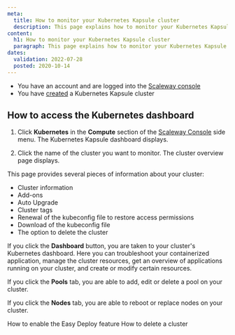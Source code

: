 ```yaml
---
meta:
  title: How to monitor your Kubernetes Kapsule cluster
  description: This page explains how to monitor your Kubernetes Kapsule cluster
content:
  h1: How to monitor your Kubernetes Kapsule cluster
  paragraph: This page explains how to monitor your Kubernetes Kapsule cluster
dates:
  validation: 2022-07-28
  posted: 2020-10-14
---
```


<Message type="requirement">

  - You have an account and are logged into the [Scaleway console](https://console.scaleway.com) 
  - You have [created](/compute/kubernetes/how-to/create-cluster) a Kubernetes Kapsule cluster

</Message>

## How to access the Kubernetes dashboard

1. Click **Kubernetes** in the **Compute** section of the [Scaleway Console](https://console.scaleway.com) side menu. The Kubernetes Kapsule dashboard displays.

2. Click the name of the cluster you want to monitor. The cluster overview page displays. 

This page provides several pieces of information about your cluster:

* Cluster information
* Add-ons
* Auto Upgrade
* Cluster tags
* Renewal of the kubeconfig file to restore access permissions
* Download of the kubeconfig file
* The option to delete the cluster

If you click the **Dashboard** button, you are taken to your cluster's Kubernetes dashboard. Here you can troubleshoot your containerized application, manage the cluster resources, get an overview of applications running on your cluster, and create or modify certain resources.

If you click the **Pools** tab, you are able to add, edit or delete a pool on your cluster.

<Lightbox src="assets/scaleway-kapsule_pools.webp" alt="" />

If you click the **Nodes** tab, you are able to reboot or replace nodes on your cluster.

<Lightbox src="assets/scaleway-kapsule_nodes.webp" alt="" />

<Navigation title="See Also">
  <PreviousButton to="/compute/kubernetes/how-to/enable-easy-deploy/">How to enable the Easy Deploy feature</PreviousButton>
  <NextButton to="/compute/kubernetes/how-to/delete-cluster">How to delete a cluster</NextButton>
</Navigation>
